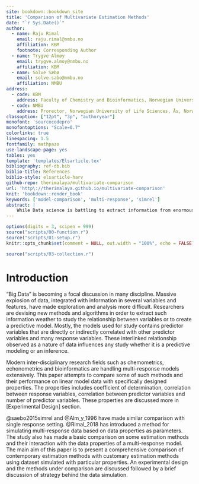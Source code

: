 ```yaml
---
site: bookdown::bookdown_site
title: 'Comparison of Multivariate Estimation Methods'
date: "`r Sys.Date()`"
author:
  - name: Raju Rimal
    email: raju.rimal@nmbu.no
    affiliation: KBM
    footnote: Corresponding Author
  - name: Trygve Almøy
    email: trygve.almoy@nmbu.no
    affiliation: KBM
  - name: Solve Sæbø
    email: solve.sabo@nmbu.no
    affiliation: NMBU
address:
  - code: KBM
    address: Faculty of Chemistry and Bioinformatics, Norwegian University of Life Sciences, Ås, Norway
  - code: NMBU
    address: Prorector, Norwegian University of Life Sciences, Ås, Norway
classoption: ["12pt", "3p", "authoryear"]
monofont: 'sourcecodepro'
monofontoptions: "Scale=0.7"
colorlinks: true
linespacing: 1.5
fontfamily: mathpazo
use-landscape-page: yes
tables: yes
template: 'templates/Elsarticle.tex'
bibliography: ref-db.bib
biblio-title: References
biblio-style: elsarticle-harv
github-repo: therimalaya/multivariate-comparison
url: 'http\://therimalaya.github.io/multivariate-comparison'
knit: 'bookdown::render_book'
keywords: ['model-comparison', 'multi-response', 'simrel']
abstract: |
    While Data science is battling to extract information from enormous explosion of data, many estimators and algorithms are being developed for better prediction. Researchers and data scientists often introduce new methods and evaluate them based on various aspects of data. However, these studies seldom study the impact of/on multiple response model. This study compares some newly-developed (envelope estimation) and well-established estimators (PLS, PCR, Ridge and Lasso) based on the simulated data specifically designed by variying properties such as multicollinearity, correlation between multiple response and amount of information content in latent variables. This study aims to identify itself as an additional eye for researcher to look at these methods.
---
```


```r
options(digits = 3, scipen = 999)
source("scripts/00-function.r")
source("scripts/01-setup.r")
knitr::opts_chunk$set(comment = NULL, out.width = "100%", echo = FALSE)
```

```r
source("scripts/03-collection.r")
```

# Introduction #

"Big Data" is becoming a focal discussion in many discipline. Massive explosion of data, integrated with information in several variables and features, have made exploration and analysis more difficult. Researchers are devising new methods and algorithms in order to extract such information weather to study the relationship between variables or to create a predictive model. Mostly, the models used for study contains predictor variables that are directly or indirectly correlated with other predictor variables and many response variables. These interlinked relationship observed as a nature of data influences any study whether it is a predictive modeling or an inference. 

Modern inter-disciplinary research fields such as chemometrics, echonometrics and bioinformatics are handling multi-response models extensively. This paper attempts to compare some of such methods and their performance on linear model data with specifically designed properties. The properties includes coefficient of determination, correlation between response variables, correlation between predictor variables and number of predictor variables. These properties are discussed more in [Experimental Design] section.

@saebo2015simrel and @Alm_y_1996 have made similar comparison with single response setting. @Rimal_2018 has introduced a method for simulating multi-response data based on data properties as parameters. The study also has made a basic comparison on some estimation methods and their interaction with the data properties of a multi-response model. The main aim of this paper is to present a comprehensive comparison of contemporary estimation methods with customary estimation methods using dataset simulated with particular properties. An experimental design and the methods under comparison are discussed followed by a brief discussion of strategy behind the data simulation.
